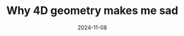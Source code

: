 ---
title: Why 4D geometry makes me sad
description: A series of geometry puzzles with clever solutions, with a discussion about the role of higher dimensions in math.
date: 2024-11-08
video: xexpR_wdRQU
source: _2024/puzzles/
credits:
- Lesson by Grant Sanderson
---